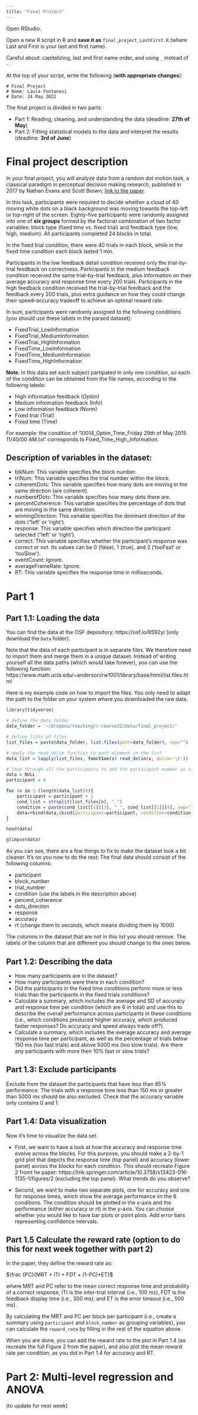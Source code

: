```yaml
---
title: "Final Project"
---
```


Open RStudio.

Open a new R script in R and **save it as** `final_project_LastFirst.R` (where Last and First is your last and first name). 

Careful about: capitalizing, last and first name order, and using `_` instead of `-`.

At the top of your script, write the following (**with appropriate changes**):

```
# Final Project
# Name: Laura Fontanesi
# Date: 24 May 2022
```

The final project is divided in two parts:

- Part 1: Reading, cleaning, and understanding the data (deadline: **27th of May**)
- Part 2: Fitting statistical models to the data and interpret the results (deadline: **3rd of June**)

# Final project description

In your final project, you will analyze data from a random dot motion task, a classical paradigm in perceptual decision making research, published in 2017 by Nathan Evans and Scott Brown; [link to the paper](https://link.springer.com/article/10.3758/s13423-016-1135-1).

In this task, participants were required to decide whether a cloud of 40 moving white dots on a black background was moving towards the top-left or top-right of the screen. Eighty-five participants were randomly assigned into one of **six groups** formed by the factorial combination of two factor variables: block type (fixed time vs. fixed trial) and feedback type (low, high, medium). All participants completed 24 blocks in total. 

In the fixed trial condition, there were 40 trials in each block, while in the fixed time condition each block lasted 1 min. 

Participants in the low feedback detail condition received only the trial-by-trial feedback on correctness. Participants in the medium feedback condition received the same trial-by-trial feedback, plus information on their average accuracy and response time every 200 trials. Participants in the high feedback condition received the trial-by-trial feedback and the feedback every 200 trials, plus extra guidance on how they could change their speed–accuracy tradeoff to achieve an optimal reward rate.

In sum, participants were randomly assigned to the following conditions (you should use these labels in the parsed dataset):

- FixedTrial_LowInformation
- FixedTrial_MediumInformation
- FixedTrial_HighInformation
- FixedTime_LowInformation
- FixedTime_MediumInformation
- FixedTime_HighInformation

**Note**: In this data set each subject partipated in only one condition, so each of the condition can be obtained
from the file names, according to the following labels:

- High information feedback (Optim)
- Medium information feedback (Info)
- Low information feedback (Norm)
- Fixed trial (Trial)
- Fixed time (Time)

For example: the condition of '10014_Optim_Time_Friday 29th of May 2015 11/40/00 AM.txt' corresponds to Fixed_Time_High_Information.

## Description of variables in the dataset:

- blkNum: This variable specifies the block number.
- trlNum: This variable specifies the trial number within the block.
- coherentDots: This variable specifies how many dots are moving in the same direction (are coherent).
- numberofDots: This variable specifies how many dots there are.
- percentCoherence: This variable specifies the percentage of dots that are moving in the same direction.
- winningDirection: This variable specifies the dominant direction of the dots ("left' or 'right').
- response: This variable specifies which direction the participant selected ("left' or 'right').
- correct: This variable specifies whether the participant's response was correct or not. Its values can be 0 (false), 1 (true), and 2 ('tooFast' or 'tooSlow').
- eventCount: Ignore.
- averageFrameRate: Ignore.
- RT: This variable specifies the response time in milliseconds.

# Part 1

## Part 1.1: Loading the data

You can find the data at the OSF depository: https://osf.io/8592y/ (only download the `Data` folder).

Note that the data of each participant is in separate files. We therefore need to import them and merge them in a unique dataset. Instead of writing yourself all the data paths (which would take forever), you can use the following function: https://www.math.ucla.edu/~anderson/rw1001/library/base/html/list.files.html

Here is my example code on how to import the files. You only need to adapt the path to the folder on your system where you downloaded the raw data.

```r
library(tidyverse)

# define the data folder
data_folder = '~/Dropbox/teaching/r-course22/data/final_project/'

# define lists of files
list_files = paste(data_folder, list.files(path=data_folder), sep="")

# apply the read_delim function to each element in the list
data_list = lapply(list_files, function(x) read_delim(x, delim='\t')) 

# loop through all the participants to add the participant number as a column as well as the name of the file, since we have no other way to know in which conditions the participants were in
data = NULL
participant = 0

for (n in 1:(length(data_list))){
    participant = participant + 1
    cond_list = strsplit(list_files[n], "_")
    condition = paste(cond_list[[1]][3], "_", cond_list[[1]][4], sep="")
    data=rbind(data,cbind(participant=participant, condition=condition, data_list[[n]]))
}
```

```r
head(data)

glimpse(data)
```

As you can see, there are a few things to fix to make the dataset look a bit cleaner. It's on you now to do the rest: The final data should consist of the following columns:

- participant
- block_number
- trial_number
- condition (use the labels in the description above)
- percent_coherence
- dots_direction
- response
- accuracy
- rt (change them to seconds, which means dividing them by 1000)

The columns in the dataset that are not in this list you should remove. The labels of the column that are different you should change to the ones below.

## Part 1.2: Describing the data

- How many participants are in the dataset?
- How many participants were there in each condition?
- Did the participants in the fixed time conditions perform more or less trials than the participants in the fixed trials conditions?
- Calculate a summary, which includes the average and SD of accuracy and response time per condition (which are 6 in total) and use this to describe the overall performance across participants in these conditions (i.e., which conditions produced hiigher accuracy, which produced faster responses? Do accuracy and speed always trade off?).
- Calculate a summary, which includes the average accuracy and average response time per participant, as well as the percentage of trials below 150 ms (too fast trials) and above 5000 ms (too slow trials).  Are there any participants with more then 10% fast or slow trials?

## Part 1.3: Exclude participants

Exclude from the dataset the participants that have less than 65% performance. The trials with a response time less than 150 ms or greater than 5000 ms should be also excluded. Check that the accuracy variable only contains 0 and 1.

## Part 1.4: Data visualization

Now it's time to visualize the data set. 

- First, we want to have a look at how the accuracy and response time evolve across the blocks. For this purpose, you should make a 2-by-1 grid plot that depicts the response time (top panel) and accuracy (lower panel) across the blocks for each condition. This should recreate Figure 2 fromt he paper: https://link.springer.com/article/10.3758/s13423-016-1135-1/figures/2 (excluding the top panel). What trends do you observe?

- Second, we want to make two separate plots, one for accuracy and one for response times, which show the average performance iin the 6 conditions. The condition should be plotted in the x-axis and the performance (either accuracy or rt) in the y-axis. You can choose whether you would like to have bar plots or point plots. Add error bars representing confidence intervals.

## Part 1.5 Calculate the reward rate (option to do this for next week together with part 2)

In the paper, they define the reward rate as: 

$\frac {PC}{MRT + ITI + FDT + (1-PC)*ET}$

where MRT and PC refer to the mean correct response time and probability of a correct response, ITI is the inter-trial interval (i.e., 100 ms), FDT is the feedback display time (i.e., 300 ms), and ET is the error timeout (i.e., 500 ms).

By calculating the MRT and PC per block per participant (i.e., create a summary using `participant` and `block_number` as grouping variables), you can calculate the `reward_rate` by filling in the rest of the equation above.

When you are done, you can add the reward rate to the plot in Part 1.4 (so recreate the full Figure 2 from the paper), and also plot the mean reward rate per condition, as you did in Part 1.4 for accuracy and RT.

# Part 2: Multi-level regression and ANOVA

(to update for next week)
